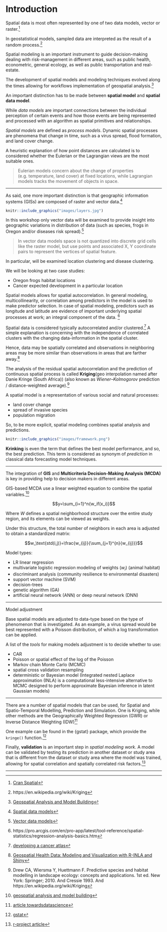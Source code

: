 # Introduction {#intro}


Spatial data is most often represented by one of two data models, vector or raster.[^1]

[^1]: [Cran Spatial](https://cran.r-project.org/web/views/Spatial.html)

In geostatistical models, sampled data are interpreted as the result of a random process.[^2]

[^2]: https://en.wikipedia.org/wiki/Kriging


Spatial modeling is an important instrument to guide decision-making dealing with risk-management in different areas, such as public health, econometric, general ecology, as well as public transportation and real-estate.

The development of spatial models and modeling techniques evolved along the times allowing for workflows implementation of geospatial analysis.[^3]

[^3]: [Geospatial Analysis and Model Building](https://gistbok.ucgis.org/bok-topics/geospatial-analysis-and-model-building)

An important distinction has to be made between **spatial model** and **spatial data model**. 

While *data models* are important connections between the individual perception of certain events and how those events are being represented and processed with an algorithm as spatial primitives and relationships.

*Spatial models* are defined as *process models*. Dynamic spatial processes are phenomena that change in time, such as a virus spread, flood formation, and land cover change. 

A heuristic explanation of how point distances are calculated is to considered whether the Eulerian or the Lagrangian views are the most suitable ones.

> Eulerian models concern about the change of properties (e.g. temperature, land cover) at fixed locations, while Lagrangian models tracks the movement of objects in space. 



---


As said, one more important distinction is that geographic information systems (GISs) are composed of raster and vector data.[^4]

[^4]: [Spatial data models](https://planet.uwc.ac.za/nisl/gis/web_page/page_15.htm)


```r
knitr::include_graphics("images/layers.jpg")
```



In this workshop only vector data will be examined to provide insight into geographic variations in distribution of data (such as species, frogs in Oregon and/or diseases risk spread).[^5]

> In vector data models space is not quantized into discrete grid cells like the raster model, but use points and associated X, Y coordinate pairs to represent the vertices of spatial feature.

[^5]: [Vector data models](https://saylordotorg.github.io/text_essentials-of-geographic-information-systems/s08-data-models-for-gis.html)

In particular, will be examined location clustering and disease clustering.

We will be looking at two case studies:

- Oregon frogs habitat locations
- Cancer expected development in a particular location


Spatial models allows for spatial autocorrelation. In general modeling, multicollinearity, or correlation among predictors in the model is used to make predictor selection. In case of spatial modeling, predictors such as longitude and latitude are evidence of important underlying spatial processes at work; an integral component of the data. [^6]

[^6]: https://pro.arcgis.com/en/pro-app/latest/tool-reference/spatial-statistics/regression-analysis-basics.htm

Spatial data is considered typically autocorrelated and/or clustered.[^7] A simple explanation is concerning with the independence of correlated clusters with the changing data-information in the spatial cluster.

[^7]: [developing a cancer atlas](https://atlas.cancer.org.au/developing-a-cancer-atlas/Chapter_4.html)

Hence, data may be spatially correlated and observations in neighboring areas may be more similar than observations in areas that are farther away.[^8]

[^8]: [Geospatial Health Data: Modeling and Visualization with R-INLA and Shiny](https://www.paulamoraga.com/book-geospatial/sec-arealdatatheory.html)

The analysis of the residual spatial autocorrelation and the prediction of continuous spatial process is called **Kriging**(geo interpolation named after Danie Kringe (South Africa)) (also known as *Wiener–Kolmogorov* prediction / distance-weighted average).[^9]

[^9]: Drew CA, Wiersma Y, Huettmann F. Predictive species and habitat modelling in landscape ecology: concepts and applications. 1st ed. New York: Springer; 2010. And Cressie 1993. And https://en.wikipedia.org/wiki/Kriging


A spatial model is a representation of various social and natural processes:

- land cover change
- spread of invasive species
- population migration

So, to be more explicit, spatial modeling combines spatial analysis and predictions. 

```r
knitr::include_graphics("images/framework.png")
```


**Krinking** is even the term that defines the best model performance, and so, the best prediction. This term is considered as synonym of *prediction* in classical data forecasting model techniques.

---

The integration of **GIS** and **Multicriteria Decision-Making Analysis (MCDA)** is key in providing help to decision makers in different areas. 

GIS-based MCDA use a linear weighted equation to combine the spatial variables.[^10]

[^10]: [geospatial analysis and model building](https://gistbok.ucgis.org/bok-topics/geospatial-analysis-and-model-building)

$$y=\sum_{i=1}^n{w_if(x_i)}$$ 


Where $W$ defines a spatial neighborhood structure over the entire study region, and its elements can be viewed as weights.

Under this structure, the total number of neighbors in each area is adjusted to obtain a standardized matrix:

$$w_\text{std(i,j)}=\frac{w_{ij}}{\sum_{j=1}^{n}{w_{ij}}}$$


Model types:

- LR linear regression
- multivariate logistic regression modeling of weights ($w_i$) (animal habitat)
- discriminant analysis (community resilience to environmental disasters)
- support vector machine (SVM)
- decision-trees 
- genetic algorithm (GA)
- artificial neural network (ANN) or deep neural network (DNN)

---

Model adjustment 

Base spatial models are adjusted to data-type based on the type of phenomenon that is investigated. As an example, a virus spread would be best represented with a Poisson distribution, of which a log transformation can be applied.

A list of the *tools* for making models adjustment is to decide whether to use:

- CAR
- Poisson or spatial effect of the log of the Poisson
- Markov chain Monte Carlo (MCMC)
- spatial cross validation resampling
- deterministic or Bayesian model (Integrated nested Laplace approximation (INLA) is a computational less-intensive alternative to MCMC designed to perform approximate Bayesian inference in latent Gaussian models)

---

There are a number of spatial models that can be used, for Spatial and Spatio-Temporal Modelling, Prediction and Simulation. One is Kriging, while other methods are the Geographically Weighted Regression (GWR) or Inverse Distance Weighting (IDW)[^11]

[^11]: [article towardsdatascience](https://towardsdatascience.com/building-kriging-models-in-r-b94d7c9750d8#:~:text=R%20Code%20for%20Data%20Prep%3A&text=The%20idea%20behind%20kriging%20is,which%20saves%20time%20and%20money.)

One example can be found in the {gstat} package, which provide the `kringe()` function.[^12]

[^12]: [gstat](https://cran.r-project.org/web/packages/gstat/gstat.pdf)


Finally, **validation** is an important step in *spatial modeling work*. A model can be validated by testing its prediction in another dataset or study area that is different from the dataset or study area where the model was trained, allowing for spatial correlation and spatially correlated risk factors.[^13]

[^13]: [r-project article](https://journal.r-project.org/archive/2018/RJ-2018-036/RJ-2018-036.pdf)


---
